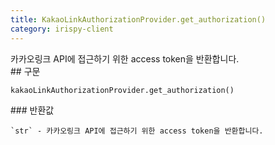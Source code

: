 ```yaml
---
title: KakaoLinkAuthorizationProvider.get_authorization()
category: irispy-client
---
```


<Section>
  카카오링크 API에 접근하기 위한 access token을 반환합니다.
</Section>
<Section>
  ## 구문

  ~~~py
  kakaoLinkAuthorizationProvider.get_authorization()
  ~~~

  <Section>
    ### 반환값

    `str` - 카카오링크 API에 접근하기 위한 access token을 반환합니다.
  </Section>
</Section>